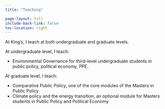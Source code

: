 ```yaml
---
title: "Teaching"

page-layout: full
include-back-link: false
toc-location: right
---
```



At King’s, I teach at both undergraduate and graduate levels.

At undergraduate level, I teach:

   * Environmental Governance for third-level undergraduate students in public policy, political economy, PPE.

At graduate level, I teach:

   * Comparative Public Policy, one of the core modules of the Masters in Public Policy
   * Climate policy and the energy transition, an optional module for Masters students in Public Policy and Political Economy

